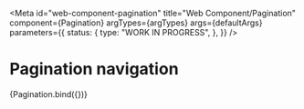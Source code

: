 <!-- @license CC0-1.0 -->


<Meta
  id="web-component-pagination"
  title="Web Component/Pagination"
  component={Pagination}
  argTypes={argTypes}
  args={defaultArgs}
  parameters={{
    status: {
      type: "WORK IN PROGRESS",
    },
  }}
/>

# Pagination navigation

<Canvas>
  <Story name="Default" args={exampleArgs}>
    {Pagination.bind({})}
  </Story>
</Canvas>

<ArgsTable story="Default" />
